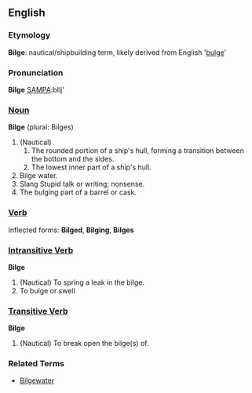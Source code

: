 ==English==
===Etymology===
'''Bilge''': nautical/shipbuilding term, likely derived from English '[[bulge]]'

===Pronunciation===
'''Bilge''' [[Pronunciation guide|SAMPA]]:bIlj'

===[[Noun]]===
'''Bilge''' (plural: Bilges)

# (Nautical)
## The rounded portion of a ship's hull, forming a transition between the bottom and the sides.
## The lowest inner part of a ship's hull. 
# Bilge water. 
# Slang Stupid talk or writing; nonsense. 
# The bulging part of a barrel or cask.

===[[Verb]]===
Inflected forms: '''Bilged''', '''Bilging''', '''Bilges'''

===[[Intransitive verb|Intransitive Verb]]===
'''Bilge'''

# (Nautical) To spring a leak in the bilge.
# To bulge or swell

===[[Transitive verb|Transitive Verb]]===
'''Bilge'''

# (Nautical) To break open the bilge(s) of.

===Related Terms===

*[[Bilgewater]]